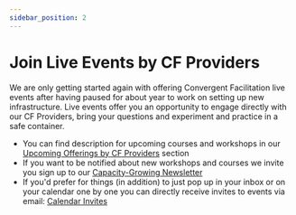 ```yaml
---
sidebar_position: 2
---
```


# Join Live Events by CF Providers

We are only getting started again with offering Convergent Facilitation live events after having paused for about year to work on setting up new infrastructure. Live events offer you an opportunity to engage directly with our CF Providers, bring your questions and experiment and practice in a safe container. 

- You can find description for upcoming courses and workshops in our [Upcoming Offerings by CF Providers](/#offerings) section
- If you want to be notified about new workshops and courses we invite you sign up to our [Capacity-Growing Newsletter](/contact#newsletters)
- If you'd prefer for things (in addition) to just pop up in your inbox or on your calendar one by one you can directly receive invites to events via email: [Calendar Invites](/how-to-engage/platforms-and-co-creation/calendar-invites)

